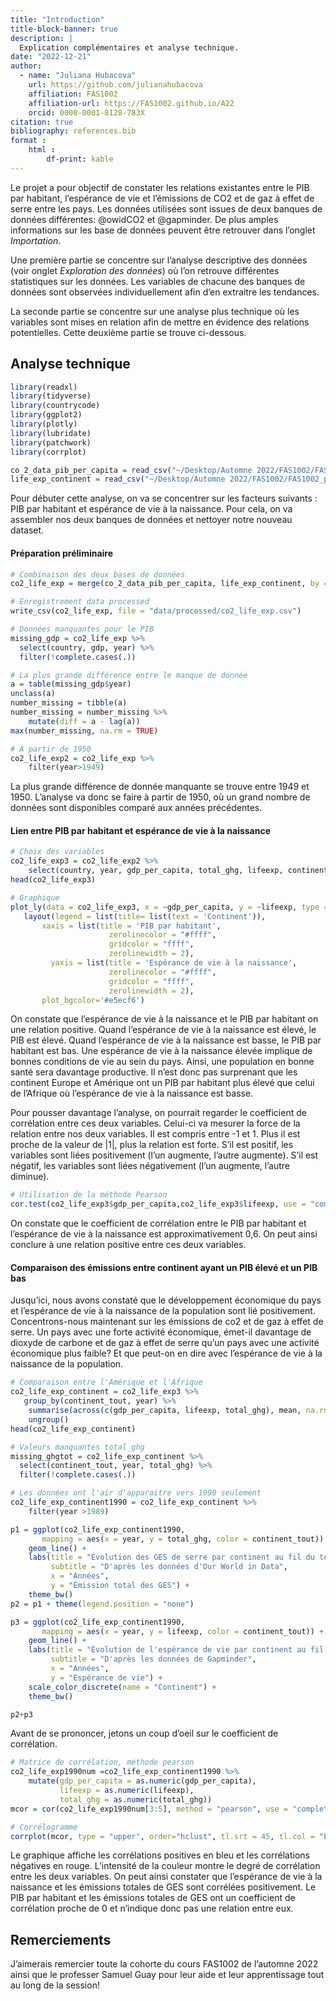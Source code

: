 ```yaml
---
title: "Introduction"
title-block-banner: true
description: | 
  Explication complémentaires et analyse technique.
date: "2022-12-21"
author:
  - name: "Juliana Hubacova"
    url: https://github.com/julianahubacova
    affiliation: FAS1002
    affiliation-url: https://FAS1002.github.io/A22
    orcid: 0000-0001-8128-783X
citation: true
bibliography: references.bib
format :
    html : 
        df-print: kable
---
```


Le projet a pour objectif de constater les relations existantes entre le PIB par habitant, l'espérance de vie et l'émissions de CO2 et de gaz à effet de serre entre les pays. Les données utilisées sont issues de deux banques de données différentes: @owidCO2 et @gapminder. De plus amples informations sur les base de données peuvent être retrouver dans l'onglet *Importation*.

Une première partie se concentre sur l'analyse descriptive des données (voir onglet *Exploration des données*) où l'on retrouve différentes statistiques sur les données. Les variables de chacune des banques de données sont observées individuellement afin d'en extraitre les tendances.

La seconde partie se concentre sur une analyse plus technique où les variables sont mises en relation afin de mettre en évidence des relations potentielles. Cette deuxième partie se trouve ci-dessous.

## Analyse technique

```r
library(readxl)
library(tidyverse)
library(countrycode)
library(ggplot2)
library(plotly)
library(lubridate)
library(patchwork)
library(corrplot)
```

```r
co_2_data_pib_per_capita = read_csv("~/Desktop/Automne 2022/FAS1002/FAS1002_projet-pratique/data/processed/co_2_data_pib_per_cap.csv")
life_exp_continent = read_csv("~/Desktop/Automne 2022/FAS1002/FAS1002_projet-pratique/data/processed/life_exp_continent.csv")
```

Pour débuter cette analyse, on va se concentrer sur les facteurs suivants : PIB par habitant et espérance de vie à la naissance. Pour cela, on va assembler nos deux banques de données et nettoyer notre nouveau dataset.

#### Préparation préliminaire

```r
# Combinaison des deux bases de données
co2_life_exp = merge(co_2_data_pib_per_capita, life_exp_continent, by = c("country", "year"))

# Enregistrement data processed
write_csv(co2_life_exp, file = "data/processed/co2_life_exp.csv")

# Données manquantes pour le PIB
missing_gdp = co2_life_exp %>% 
  select(country, gdp, year) %>% 
  filter(!complete.cases(.))

# La plus grande différence entre le manque de donnée
a = table(missing_gdp$year)
unclass(a)
number_missing = tibble(a)
number_missing = number_missing %>% 
    mutate(diff = a - lag(a))
max(number_missing, na.rm = TRUE)

# À partir de 1950
co2_life_exp2 = co2_life_exp %>% 
    filter(year>1949)
```

La plus grande différence de donnée manquante se trouve entre 1949 et 1950. L'analyse va donc se faire à partir de 1950, où un grand nombre de données sont disponibles comparé aux années précédentes.

#### Lien entre PIB par habitant et espérance de vie à la naissance

```r
# Choix des variables
co2_life_exp3 = co2_life_exp2 %>% 
    select(country, year, gdp_per_capita, total_ghg, lifeexp, continent_tout)
head(co2_life_exp3)

# Graphique
plot_ly(data = co2_life_exp3, x = ~gdp_per_capita, y = ~lifeexp, type = 'scatter', color = ~continent_tout, frame = ~year, text = ~country, mode = 'markers',width = "100%", height = 500) %>% 
   layout(legend = list(title= list(text = 'Continent')),
       xaxis = list(title = 'PIB par habitant',
                      zerolinecolor = "#ffff",
                      gridcolor = "ffff",
                      zerolinewidth = 2),
         yaxis = list(title = 'Espérance de vie à la naissance',
                      zerolinecolor = "#ffff",
                      gridcolor = "ffff",
                      zerolinewidth = 2),
       plot_bgcolor='#e5ecf6')
```

On constate que l'espérance de vie à la naissance et le PIB par habitant on une relation positive. Quand l'espérance de vie à la naissance est élevé, le PIB est élevé. Quand l'espérance de vie à la naissance est basse, le PIB par habitant est bas. Une espérance de vie à la naissance élevée implique de bonnes conditions de vie au sein du pays. Ainsi, une population en bonne santé sera davantage productive. Il n'est donc pas surprenant que les continent Europe et Amérique ont un PIB par habitant plus élevé que celui de l'Afrique où l'espérance de vie à la naissance est basse.

Pour pousser davantage l'analyse, on pourrait regarder le coefficient de corrélation entre ces deux variables. Celui-ci va mesurer la force de la relation entre nos deux variables. Il est compris entre -1 et 1. Plus il est proche de la valeur de \|1\|, plus la relation est forte. S'il est positif, les variables sont liées positivement (l'un augmente, l'autre augmente). S'il est négatif, les variables sont liées négativement (l'un augmente, l'autre diminue).

```r
# Utilisation de la méthode Pearson
cor.test(co2_life_exp3$gdp_per_capita,co2_life_exp3$lifeexp, use = "complete.obs")
```

On constate que le coefficient de corrélation entre le PIB par habitant et l'espérance de vie à la naissance est approximativement 0,6. On peut ainsi conclure à une relation positive entre ces deux variables.

#### Comparaison des émissions entre continent ayant un PIB élevé et un PIB bas

Jusqu'ici, nous avons constaté que le développement économique du pays et l'espérance de vie à la naissance de la population sont lié positivement. Concentrons-nous maintenant sur les émissions de co2 et de gaz à effet de serre. Un pays avec une forte activité économique, émet-il davantage de dioxyde de carbone et de gaz à effet de serre qu'un pays avec une activité économique plus faible? Et que peut-on en dire avec l'espérance de vie à la naissance de la population.

```r
# Comparaison entre l'Amérique et l'Afrique
co2_life_exp_continent = co2_life_exp3 %>% 
   group_by(continent_tout, year) %>% 
    summarise(across(c(gdp_per_capita, lifeexp, total_ghg), mean, na.rm = TRUE)) %>% 
    ungroup()
head(co2_life_exp_continent)

# Valeurs manquantes total_ghg
missing_ghgtot = co2_life_exp_continent %>% 
  select(continent_tout, year, total_ghg) %>% 
  filter(!complete.cases(.))

# Les données ont l'air d'apparaitre vers 1990 seulement
co2_life_exp_continent1990 = co2_life_exp_continent %>% 
    filter(year >1989)

p1 = ggplot(co2_life_exp_continent1990,
       mapping = aes(x = year, y = total_ghg, color = continent_tout)) +
    geom_line() +
    labs(title = "Évolution des GES de serre par continent au fil du temps",
         subtitle = "D'après les données d'Our World in Data",
         x = "Années",
         y = "Émission total des GES") +
    theme_bw()
p2 = p1 + theme(legend.position = "none")

p3 = ggplot(co2_life_exp_continent1990,
       mapping = aes(x = year, y = lifeexp, color = continent_tout)) +
    geom_line() +
    labs(title = "Évolution de l'espérance de vie par continent au fil du temps",
         subtitle = "D'après les données de Gapminder",
         x = "Années",
         y = "Espérance de vie") +
    scale_color_discrete(name = "Continent") +
    theme_bw()

p2+p3

```

Avant de se prononcer, jetons un coup d'oeil sur le coefficient de corrélation.

```r
# Matrice de corrélation, méthode pearson
co2_life_exp1990num =co2_life_exp_continent1990 %>% 
    mutate(gdp_per_capita = as.numeric(gdp_per_capita),
           lifeexp = as.numeric(lifeexp),
           total_ghg = as.numeric(total_ghg))
mcor = cor(co2_life_exp1990num[3:5], method = "pearson", use = "complete.obs")

# Corrélogramme
corrplot(mcor, type = "upper", order="hclust", tl.srt = 45, tl.col = "black")
```

Le graphique affiche les corrélations positives en bleu et les corrélations négatives en rouge. L'intensité de la couleur montre le degré de corrélation entre les deux variables. On peut ainsi constater que l'espérance de vie à la naissance et les émissions totales de GES sont corrélées positivement. Le PIB par habitant et les émissions totales de GES ont un coefficient de corrélation proche de 0 et n'indique donc pas une relation entre eux.

## Remerciements {.appendix}

J'aimerais remercier toute la cohorte du cours FAS1002 de l'automne 2022 ainsi que le professer Samuel Guay pour leur aide et leur apprentissage tout au long de la session!
